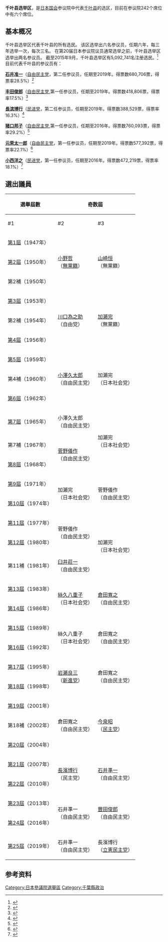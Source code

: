 {{日本參議院選舉區|千葉縣選舉區}}
'''千叶县选举区'''，是[[日本国会|日本国会]]参议院中代表[[千叶县|千叶县]]的选区，目前在参议院242个席位中有六个席位。
 
==基本概况==
千叶县选举区代表千叶县的所有选民。 该区选举出六名参议员，任期六年，每三年选举一次，每次三名。 在第20届日本参议院议员通常选举之前，千叶县选举区选举出两名参议员。 截至2015年9月，千叶县选举区有5,092,741名注册选民。<ref name=voters>{{cite web |url=http://www.soumu.go.jp/main_content/000392737.xlsx |title=平成２７年９月２日現在選挙人名簿及び在外選挙人名簿登録者数 |trans-title=Number of resident and non-resident enrolled voters as of 2 September 2015 |language=ja |date=2 September 2015 |access-date=8 April 2016 |archive-date=2016-03-06 |archive-url=https://web.archive.org/web/20160306195601/http://www.soumu.go.jp/main_content/000392737.xlsx |dead-url=no }}</ref> 目前代表千叶县的参议员有：

'''[[石井准一|石井准一]]'''（[[自由民主党|自由民主党]]，第二任参议员，任期至2019年。得票数680,706票，得票率28.5%）<ref>{{cite web |url=http://www.sangiin.go.jp/japanese/joho1/kousei/giin/profile/7007007.htm |title=石井　準一（いしい　じゅんいち）：参議院 |trans-title=Ishii, Junichi: House of Councillors |language=ja |access-date=8 April 2016 |archive-date=2016-12-25 |archive-url=https://web.archive.org/web/20161225174135/http://www.sangiin.go.jp/japanese/joho1/kousei/giin/profile/7007007.htm |dead-url=no }}</ref>

'''[[丰田俊郎|丰田俊郎]]'''（[[自由民主党|自由民主党]],第一任参议员，任期至2019年。得票数418,806票，得票率17.5%）<ref>{{cite web |url=http://www.sangiin.go.jp/japanese/joho1/kousei/giin/profile/7013036.htm |title=豊田　俊郎（とよだ　としろう）：参議院 |trans-title=Toyoda, Toshiro: House of Councillors |language=ja |access-date=8 April 2016 |archive-date=2016-09-25 |archive-url=https://web.archive.org/web/20160925092843/http://www.sangiin.go.jp/japanese/joho1/kousei/giin/profile/7013036.htm |dead-url=no }}</ref>

'''[[長濱博行|長滨博行]]'''（[[民进党_(日本)|民进党]]，第二任参议员，任期至2019年。得票数388,529票，得票率16.3%）<ref>{{cite web |url=http://www.sangiin.go.jp/japanese/joho1/kousei/giin/profile/7007041.htm |title=長浜　博行（ながはま　ひろゆき）：参議院 |trans-title=Nagahama, Hiroyuki: House of Councillors |language=ja |access-date=8 April 2016 |archive-date=2016-12-25 |archive-url=https://web.archive.org/web/20161225230607/http://www.sangiin.go.jp/japanese/joho1/kousei/giin/profile/7007041.htm |dead-url=no }}</ref>

'''[[豬口邦子|猪口邦子]]'''（[[自由民主党|自由民主党]],第一任参议员，任期至2016年。得票数760,093票，得票率29.2%）<ref>{{cite web |url=http://www.sangiin.go.jp/japanese/joho1/kousei/giin/profile/7010009.htm |title=猪口　邦子（いのぐち　くにこ）：参議院 |trans-title=Inoguchi, Kuniko: House of Councillors |language=ja |access-date=8 April 2016 |archive-date=2016-09-25 |archive-url=https://web.archive.org/web/20160925094408/http://www.sangiin.go.jp/japanese/joho1/kousei/giin/profile/7010009.htm |dead-url=no }}</ref>

'''[[元荣太一郎|元荣太一郎]]'''（[[自由民主党|自由民主党]]，第一任参议员，任期至2019年。得票数577,392票，得票率22.1%）<ref>{{Cite web| url = http://www.yomiuri.co.jp/election/sangiin/2016/profile/YTPSRAYE12XXXXXX002.html| title = 元榮太一郎 参院選2016| publisher = 読売新聞| accessdate = 2016-07-11| archive-date = 2016-08-14| archive-url = https://web.archive.org/web/20160814041618/http://www.yomiuri.co.jp/election/sangiin/2016/profile/YTPSRAYE12XXXXXX002.html| dead-url = no}}</ref>

'''[[小西洋之|小西洋之]]'''（[[民进党_(日本)|民进党]]，第一任参议员，任期至2016年。得票数472,219票，得票率18.1%）<ref>{{cite web |url=http://www.sangiin.go.jp/japanese/joho1/kousei/giin/profile/7010024.htm |title=小西　洋之（こにし　ひろゆき）：参議院 |trans-title=Konishi, Hiroyuki: House of Councillors |language=ja |access-date=8 April 2016 |archive-date=2016-09-25 |archive-url=https://web.archive.org/web/20160925101501/http://www.sangiin.go.jp/japanese/joho1/kousei/giin/profile/7010024.htm |dead-url=no }}</ref>

==選出議員==
{| class="wikitable" style="font-size:95%; line-height:1.4em;"
! rowspan="2" style="width:9em" | 選舉屆數
! colspan="3" | 奇数屆
! colspan="3" | 偶数屆
|-
!#1 
!#2 
!#3
!#1 
!#2
!#3  
|-
|[[第1屆日本参議院議員通常選舉|第1屆]]（1947年）
| rowspan="3" |[[小野哲|小野哲]]<br />（[[無黨籍|無黨籍]]）|| rowspan="3" |[[山崎恒|山崎恒]]<br />（無黨籍）|| rowspan="26" style="background-color:LightGrey" |
|[[玉屋喜章|玉屋喜章]]<br />（[[日本自由黨_(1945年)|日本自由党]]）
|[[浅井一郎|浅井一郎]]<br />（[[民主党_(日本1947年)|民主党]]）
| rowspan="27" style="background-color:LightGrey" |
|-
|[[第2屆日本参議院議員通常選舉|第2屆]]（1950年）
|[[土屋俊三|土屋俊三]]<br />（[[自由黨_(日本1950年)|自由党]]）
| rowspan="3" |[[加納金助|加納金助]]<br />（自由党）
|-
|第2補（1950年）
| rowspan="3" |[[片岡文重|片岡文重]]<br />（[[日本社会党|日本社会党]]）
|-
|[[第3屆日本参議院議員通常選舉|第3屆]]（1953年）
| rowspan="3" |[[川口為之助|川口為之助]]<br />（自由党）
| rowspan="3" |[[加瀨完|加瀨完]]<br />（無黨籍）
|-
|第2補（1954年）
|[[伊能繁次郎|伊能繁次郎]]<br />（自由党）
|-
|[[第4屆日本参議院議員通常選舉|第4屆]]（1956年）
| rowspan="3" |片岡文重<br />（日本社会党）
| rowspan="2" |伊能繁次郎<br />（[[自由民主党_(日本)|自由民主党]]）
|-
|[[第5屆日本参議院議員通常選舉|第5屆]]（1959年）
| rowspan="3" |[[小澤久太郎|小澤久太郎]]<br />（自由民主党）
| rowspan="3" |加瀨完<br />（日本社会党）
|-
|第4補（1960年）
|[[木島義夫|木島義夫]]<br />（自由民主党）
|-
|[[第6屆日本参議院議員通常選舉|第6屆]]（1962年）
| rowspan="3" |木島義夫<br />（自由民主党）
| rowspan="3" |[[柳岡秋夫|柳岡秋夫]]<br />（日本社会党）
|-
|[[第7屆日本参議院議員通常選舉|第7屆]]（1965年）
|小澤久太郎<br />（自由民主党）
| rowspan="3" |加瀨完<br />（日本社会党）
|-
|第7補（1967年）
| rowspan="2" |[[菅野儀作|菅野儀作]]<br />（自由民主党）
|-
|[[第8屆日本参議院議員通常選舉|第8屆]]（1968年）
| rowspan="2" |木島義夫<br />（自由民主党）
| rowspan="2" |[[渡邊一太郎|渡邊一太郎]]<br />（自由民主党）
|-
|[[第9屆日本参議院議員通常選舉|第9屆]]（1971年）
| rowspan="2" |加瀨完<br />（日本社会党）
| rowspan="2" |菅野儀作<br />（自由民主党）
|-
|[[第10屆日本参議院議員通常選舉|第10屆]]（1974年）
| rowspan="2" |[[赤桐操|赤桐操]]<br />（日本社会党）
| rowspan="2" |[[高橋誉富|高橋誉富]]<br />（自由民主党）
|-
|[[第11屆日本参議院議員通常選舉|第11屆]]（1977年）
| rowspan="2" |菅野儀作<br />（自由民主党）
| rowspan="3" |加瀨完<br />（日本社会党）
|-
|[[第12屆日本参議院議員通常選舉|第12屆]]（1980年）
| rowspan="3" |[[井上裕|井上裕]]<br />（自由民主党）
| rowspan="3" |赤桐操<br />（日本社会党）
|-
|第11補（1981年）
|[[臼井莊一|臼井莊一]]<br />（自由民主党）
|-
|[[第13屆日本参議院議員通常選舉|第13屆]]（1983年）
| rowspan="2" |[[絲久八重子|絲久八重子]]<br />（日本社会党）
| rowspan="2" |[[倉田寬之|倉田寬之]]<br />（自由民主党）
|-
|[[第14屆日本参議院議員通常選舉|第14屆]]（1986年）
| rowspan="2" |井上裕<br />（自由民主党）
| rowspan="2" |赤桐操<br />（日本社会党）
|-
|[[第15屆日本参議院議員通常選舉|第15屆]]（1989年）
| rowspan="2" |絲久八重子<br />（日本社会党）
| rowspan="2" |倉田寬之<br />（自由民主党）
|-
|[[第16屆日本参議院議員通常選舉|第16屆]]（1992年）
| rowspan="2" |井上裕<br />（自由民主党）
| rowspan="2" |赤桐操<br />（日本社会党）
|-
|[[第17屆日本参議院議員通常選舉|第17屆]]（1995年）
| rowspan="2" |[[岩瀨良三|岩瀨良三]]<br />（[[新進党|新進党]]）
| rowspan="2" |倉田寬之<br />（自由民主党）
|-
|[[第18屆日本参議院議員通常選舉|第18屆]]（1998年）
| rowspan="3" |[[廣中和歌子|廣中和歌子]]<br />（無黨籍）
| rowspan="2" |井上裕<br />（自由民主党）
|-
|[[第19屆日本参議院議員通常選舉|第19屆]]（2001年）
| rowspan="3" |倉田寬之<br />（自由民主党）
| rowspan="3" |[[今泉昭|今泉昭]]<br />（[[民主党_(日本1998年)|民主党]]）
|-
|第18補（2002年）
|[[椎名一保|椎名一保]]<br />（自由民主党）
|-
|[[第20屆日本参議院議員通常選舉|第20屆]]（2004年）
| rowspan="2" |廣中和歌子<br />（民主党）
| rowspan="2" |椎名一保<br />（自由民主党）
|-
|[[第21屆日本参議院議員通常選舉|第21屆]]（2007年）
| rowspan="2" |[[長濱博行|長濱博行]]<br />（民主党）
| rowspan="2" |[[石井準一|石井準一]]<br />（自由民主党）
| rowspan="2" |[[加賀谷健|加賀谷健]]<br />（民主党）
|-
|[[第22屆日本参議院議員通常選舉|第22屆]]（2010年）
| rowspan="2" |[[小西洋之|小西洋之]]<br />（民主党）
| rowspan="2" |[[猪口邦子|猪口邦子]]<br />（自由民主党）
| rowspan="2" |[[水野賢一|水野賢一]]<br />（[[眾人之党|眾人之党]]）
|-
|[[第23屆日本参議院議員通常選舉|第23屆]]（2013年）
| rowspan="2" |石井準一<br />（自由民主党）
| rowspan="2" |[[豐田俊郎|豐田俊郎]]<br />（自由民主党）
| rowspan="2" |長濱博行<br />（民主党）
|-
|[[第24屆日本参議院議員通常選舉|第24屆]]（2016年）
| rowspan="2" |猪口邦子<br />（自由民主党）
| rowspan="2" |[[元榮太一郎|元榮太一郎]]<br />（自由民主党）
| rowspan="2" |小西洋之<br />（[[民进党_(日本)|民進党]]）
|-
|[[第25屆日本参議院議員通常選舉|第25屆]]（2019年）
|石井準一<br />（自由民主党）
|長濱博行<br />（[[立憲民主黨_(日本)|立憲民主党]]）
|豐田俊郎<br />（自由民主党）
|}

==参考资料==
{{Reflist}}
{{日本參議院選舉區一覽}}
[[Category:日本參議院選舉區|Category:日本參議院選舉區]]
[[Category:千葉縣政治|Category:千葉縣政治]]